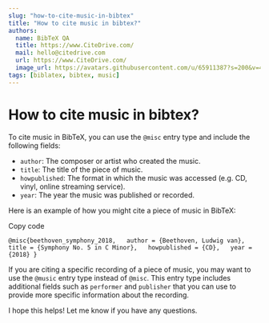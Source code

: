 ```yaml
---
slug: "how-to-cite-music-in-bibtex"
title: "How to cite music in bibtex?"
authors:
  name: BibTeX QA
  title: https://www.CiteDrive.com/
  mail: hello@citedrive.com
  url: https://www.CiteDrive.com/
  image_url: https://avatars.githubusercontent.com/u/65911387?s=200&v=4
tags: [biblatex, bibtex, music]
---
```


# How to cite music in bibtex?

To cite music in BibTeX, you can use the `@misc` entry type and include the following fields:

-   `author`: The composer or artist who created the music.
-   `title`: The title of the piece of music.
-   `howpublished`: The format in which the music was accessed (e.g. CD, vinyl, online streaming service).
-   `year`: The year the music was published or recorded.

Here is an example of how you might cite a piece of music in BibTeX:

Copy code

`@misc{beethoven_symphony_2018,   author = {Beethoven, Ludwig van},   title = {Symphony No. 5 in C Minor},   howpublished = {CD},   year = {2018} }`

If you are citing a specific recording of a piece of music, you may want to use the `@music` entry type instead of `@misc`. This entry type includes additional fields such as `performer` and `publisher` that you can use to provide more specific information about the recording.

I hope this helps! Let me know if you have any questions.
